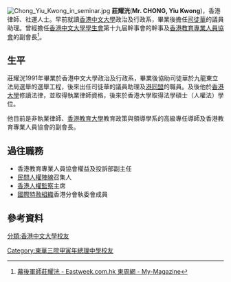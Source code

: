 [[File:Chong_Yiu_Kwong_in_seminar.jpg|thumb]]
'''莊耀洸'''('''Mr. CHONG, Yiu Kwong''')，香港律師、社運人士。早前就讀[[香港中文大學|香港中文大學]]政治及行政系，畢業後擔任[[司徒華|司徒華]]的議員助理。曾經擔任[[香港中文大學學生會|香港中文大學學生會]]第十九屆幹事會的幹事及[[香港教育專業人員協會|香港教育專業人員協會]]的副會長<ref>[http://eastweek.my-magazine.me/index.php?aid=18715  幕後軍師莊耀洸 - Eastweek.com.hk 東周網 - My-Magazine]</ref>。

==生平==
莊耀洸1991年畢業於香港中文大學政治及行政系，畢業後協助司徒華於九龍東立法局選舉的選舉工程，後來出任司徒華的議員助理及[[香港民主同盟|港同盟]]的職員。及後他於[[香港大學|香港大學]]修讀法律，並取得執業律師資格，後來於香港大學取得法學碩士（人權法）學位。

他目前是非執業律師、[[香港教育大學|香港教育大學]]教育政策與領導學系的高級專任導師及香港教育專業人員協會的副會長。

==過往職務==
*香港教育專業人員協會權益及投訴部副主任
*[[民間人權陣線|民間人權陣線]]召集人
*[[香港人權監察|香港人權監察]]主席
*[[國際特赦組織|國際特赦組織]]香港分會執委會成員

==參考資料==
{{reflist}}

[[分類:香港中文大學校友|分類:香港中文大學校友]]
[[Category:東華三院甲寅年總理中學校友|Category:東華三院甲寅年總理中學校友]]
